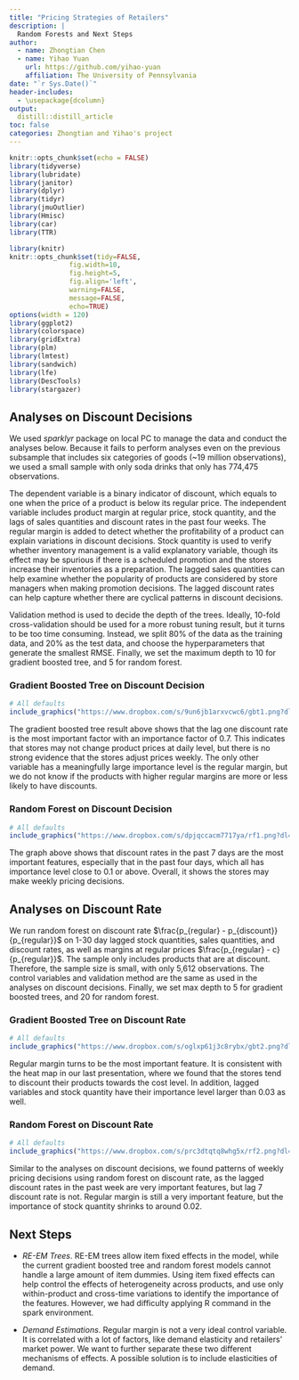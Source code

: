 ```yaml
---
title: "Pricing Strategies of Retailers"
description: |
  Random Forests and Next Steps
author:
  - name: Zhongtian Chen
  - name: Yihao Yuan
    url: https://github.com/yihao-yuan
    affiliation: The University of Pennsylvania
date: "`r Sys.Date()`"
header-includes:
  - \usepackage{dcolumn}  
output: 
  distill::distill_article
toc: false
categories: Zhongtian and Yihao's project
---
```


```r
knitr::opts_chunk$set(echo = FALSE)
library(tidyverse)
library(lubridate)
library(janitor)
library(dplyr)
library(tidyr)
library(jmuOutlier)
library(Hmisc)
library(car)
library(TTR)

library(knitr)
knitr::opts_chunk$set(tidy=FALSE, 
               fig.width=10,
               fig.height=5,
               fig.align='left',
               warning=FALSE,
               message=FALSE,
               echo=TRUE)
options(width = 120)
library(ggplot2)
library(colorspace)
library(gridExtra)
library(plm)
library(lmtest)
library(sandwich)
library(lfe)
library(DescTools)
library(stargazer)
```
  
## Analyses on Discount Decisions

We used *sparklyr* package on local PC to manage the data and conduct the analyses below. Because it fails to perform analyses even on the previous subsample that includes six categories of goods (~19 million observations), we used a small sample with only soda drinks that only has 774,475 observations. 

The dependent variable is a binary indicator of discount, which equals to one when the price of a product is below its regular price. The independent variable includes product margin at regular price, stock quantity, and the lags of sales quantities and discount rates in the past four weeks. The regular margin is added to detect whether the profitability of a product can explain variations in discount decisions. Stock quantity is used to verify whether inventory management is a valid explanatory variable, though its effect may be spurious if there is a scheduled promotion and the stores increase their inventories as a preparation. The lagged sales quantities can help examine whether the popularity of products are considered by store managers when making promotion decisions. The lagged discount rates can help capture whether there are cyclical patterns in discount decisions.

Validation method is used to decide the depth of the trees. Ideally, 10-fold cross-validation should be used for a more robust tuning result, but it turns to be too time consuming. Instead, we split 80% of the data as the training data, and 20% as the test data, and choose the hyperparameters that generate the smallest RMSE. Finally, we set the maximum depth to 10 for gradient boosted tree, and 5 for random forest.

### Gradient Boosted Tree on Discount Decision

```r
# All defaults
include_graphics("https://www.dropbox.com/s/9un6jb1arxvcwc6/gbt1.png?dl=1")
```

The gradient boosted tree result above shows that the lag one discount rate is the most important factor with an importance factor of 0.7. This indicates that stores may not change product prices at daily level, but there is no strong evidence that the stores adjust prices weekly. The only other variable has a meaningfully large importance level is the regular margin, but we do not know if the products with higher regular margins are more or less likely to have discounts. 

### Random Forest on Discount Decision

```r
# All defaults
include_graphics("https://www.dropbox.com/s/dpjqccacm7717ya/rf1.png?dl=1")
```

The graph above shows that discount rates in the past 7 days are the most important features, especially that in the past four days, which all has importance level close to 0.1 or above. Overall, it shows the stores may make weekly pricing decisions.

## Analyses on Discount Rate

We run random forest on discount rate $\frac{p_{regular} - p_{discount}}{p_{regular}}$ on 1-30 day lagged stock quantities, sales quantities, and discount rates, as well as margins at regular prices $\frac{p_{regular} - c}{p_{regular}}$. The sample only includes products that are at discount. Therefore, the sample size is small, with only 5,612 observations. The control variables and validation method are the same as used in the analyses on discount decisions. Finally, we set max depth to 5 for gradient boosted trees, and 20 for random forest.

### Gradient Boosted Tree on Discount Rate

```r
# All defaults
include_graphics("https://www.dropbox.com/s/oglxp61j3c8rybx/gbt2.png?dl=1")
```

Regular margin turns to be the most important feature. It is consistent with the heat map in our last presentation, where we found that the stores tend to discount their products towards the cost level. In addition, lagged variables and stock quantity have their importance level larger than 0.03 as well.

### Random Forest on Discount Rate

```r
# All defaults
include_graphics("https://www.dropbox.com/s/prc3dtqtq8whg5x/rf2.png?dl=1")
```

Similar to the analyses on discount decisions, we found patterns of weekly pricing decisions using random forest on discount rate, as the lagged discount rates in the past week are very important features, but lag 7 discount rate is not. Regular margin is still a very important feature, but the importance of stock quantity shrinks to around 0.02.

## Next Steps

* *RE-EM Trees*. RE-EM trees allow item fixed effects in the model, while the current gradient boosted tree and random forest models cannot handle a large amount of item dummies. Using item fixed effects can help control the effects of heterogeneity across products, and use only within-product and cross-time variations to identify the importance of the features. However, we had difficulty applying R command in the spark environment.

* *Demand Estimations*. Regular margin is not a very ideal control variable. It is correlated with a lot of factors, like demand elasticity and retailers' market power. We want to further separate these two different mechanisms of effects. A possible solution is to include elasticities of demand.